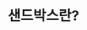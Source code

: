 ---
title: "샌드박스란?"
description: "Supertone API 구조 변경에 따라 도입된 임시 테스트 환경으로, 새로운 호출 방식을 사전 점검할 수 있습니다."
---